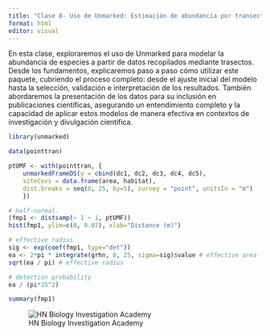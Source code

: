 ```yaml
---
title: "Clase 8- Uso de Unmarked: Estimación de abundancia por transecto"
format: html
editor: visual
---
```


En esta clase, exploraremos el uso de Unmarked para modelar la abundancia de especies a partir de datos recopilados mediante trasectos. Desde los fundamentos, explicaremos paso a paso cómo utilizar este paquete, cubriendo el proceso completo: desde el ajuste inicial del modelo hasta la selección, validación e interpretación de los resultados. También abordaremos la presentación de los datos para su inclusión en publicaciones científicas, asegurando un entendimiento completo y la capacidad de aplicar estos modelos de manera efectiva en contextos de investigación y divulgación científica.

```r
library(unmarked)

data(pointtran)

ptUMF <- with(pointtran, {
	unmarkedFrameDS(y = cbind(dc1, dc2, dc3, dc4, dc5),
	siteCovs = data.frame(area, habitat),
	dist.breaks = seq(0, 25, by=5), survey = "point", unitsIn = "m")
	})

# Half-normal.
(fmp1 <- distsamp(~ 1 ~ 1, ptUMF))
hist(fmp1, ylim=c(0, 0.07), xlab="Distance (m)")

# effective radius
sig <- exp(coef(fmp1, type="det"))
ea <- 2*pi * integrate(grhn, 0, 25, sigma=sig)$value # effective area
sqrt(ea / pi) # effective radius

# detection probability
ea / (pi*25^2)
```

```r
summary(fmp1)
```

![HN Biology Investigation Academy](HN%20Cursos%20publicidad/HN%20Biology%20Inv%20large.jpg)
